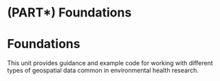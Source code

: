 # (PART\*) Foundations {.unnumbered .unlisted}

# **Foundations** {-}

This unit provides guidance and example code for working with different types of geospatial data common in environmental health research. 
